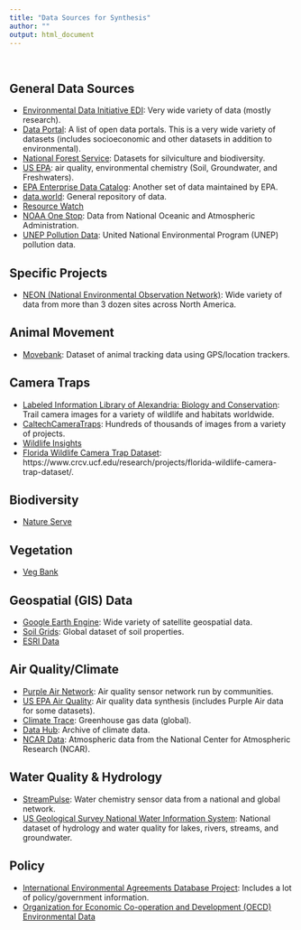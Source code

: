 ```yaml
---
title: "Data Sources for Synthesis"
author: ""
output: html_document
---
```

<br>

## General Data Sources
* [Environmental Data Initiative EDI](https://edirepository.org/): Very wide variety of data (mostly research).
* [Data Portal](http://datacatalogs.org/): A list of open data portals. This is a very wide variety of datasets (includes socioeconomic and other datasets in addition to environmental).
* [National Forest Service](https://data.fs.usda.gov/geodata/edw/datasets.php): Datasets for silviculture and biodiversity.
* [US EPA](https://www.epa.gov/data): air quality, environmental chemistry (Soil, Groundwater, and Freshwaters).
* [EPA Enterprise Data Catalog](https://www.epa.gov/data/enterprise-data-catalog): Another set of data maintained by EPA.
* [data.world](https://data.world/datasets/environment): General repository of data.
* [Resource Watch](https://resourcewatch.org/data/explore)
* [NOAA One Stop](https://data.noaa.gov/onestop/#/): Data from National Oceanic and Atmospheric Administration.
* [UNEP Pollution Data](https://www.unep.org/beatpollution/forms-pollution/online-data): United National Environmental Program (UNEP) pollution data.

## Specific Projects
* [NEON (National Environmental Observation Network)](http://data.neonscience.org/): Wide variety of data from more than 3 dozen sites across North America.

## Animal Movement
* [Movebank](https://www.movebank.org/): Dataset of animal tracking data using GPS/location trackers.

## Camera Traps
* [Labeled Information Library of Alexandria: Biology and Conservation](https://lila.science/datasets): Trail camera images for a variety of wildlife and habitats worldwide.
* [CaltechCameraTraps](https://beerys.github.io/CaltechCameraTraps/): Hundreds of thousands of images from a variety of projects.
* [Wildlife Insights](https://www.wildlifeinsights.org/get-started/data-download/public)
* [Florida Wildlife Camera Trap Dataset](https://www.crcv.ucf.edu/research/projects/florida-wildlife-camera-trap-dataset/): https://www.crcv.ucf.edu/research/projects/florida-wildlife-camera-trap-dataset/.

## Biodiversity
* [Nature Serve](https://www.natureserve.org/biodiversity-science/conservation-topics/data)

## Vegetation
* [Veg Bank](http://vegbank.org/vegbank/index.jsp)

## Geospatial (GIS) Data
* [Google Earth Engine](https://earthengine.google.com/): Wide variety of satellite geospatial data.
* [Soil Grids](http://soilgrids.org): Global dataset of soil properties.
* [ESRI Data](https://www.esri.com/en-us/arcgis/products/data/data-portfolio/environmental)

## Air Quality/Climate
* [Purple Air Network](https://www2.purpleair.com/): Air quality sensor network run by communities.
* [US EPA Air Quality](https://www.airnow.gov/): Air quality data synthesis (includes Purple Air data for some datasets).
* [Climate Trace](https://climatetrace.org/): Greenhouse gas data (global).
* [Data Hub](https://datahub.io/collections/climate-change): Archive of climate data.
* [NCAR Data](https://climatedataguide.ucar.edu/): Atmospheric data from the National Center for Atmospheric Research (NCAR).

## Water Quality & Hydrology
* [StreamPulse](data.streampulse.org): Water chemistry sensor data from a national and global network.
* [US Geological Survey National Water Information System](https://waterdata.usgs.gov/nwis?): National dataset of hydrology and water quality for lakes, rivers, streams, and groundwater.

## Policy
* [International Environmental Agreements Database Project](https://iea.uoregon.edu/): Includes a lot of policy/government information.
* [Organization for Economic Co-operation and Development (OECD) Environmental Data](https://www.oecd.org/env/indicators-modelling-outlooks/data-and-indicators.htm)
